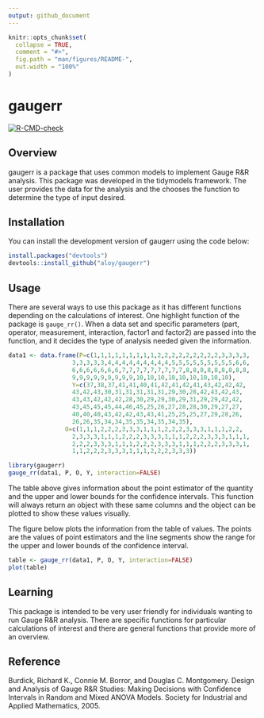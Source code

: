 ```yaml
---
output: github_document
---
```


<!-- README.md is generated from README.Rmd. Please edit that file -->

```r
knitr::opts_chunk$set(
  collapse = TRUE,
  comment = "#>",
  fig.path = "man/figures/README-",
  out.width = "100%"
)
```

# gaugerr

<!-- badges: start -->
  [![R-CMD-check](https://github.com/aloy/gaugerr/actions/workflows/R-CMD-check.yaml/badge.svg)](https://github.com/aloy/gaugerr/actions/workflows/R-CMD-check.yaml)
  <!-- badges: end -->

## Overview

gaugerr is a package that uses common models to implement Gauge R&R analysis. This package was developed in the tidymodels framework. The user provides the data for the analysis and the chooses the function to determine the type of input desired. 

## Installation

You can install the development version of gaugerr using the code below:

```r
install.packages("devtools")
devtools::install_github("aloy/gaugerr")
```

## Usage

There are several ways to use this package as it has different functions depending on the calculations of interest. One highlight function of the package is `gauge_rr()`. When a data set and specific parameters (part, operator, measurement, interaction, factor1 and factor2) are passed into the function, and it decides the type of analysis needed given the information. 

```r
data1 <- data.frame(P=c(1,1,1,1,1,1,1,1,1,2,2,2,2,2,2,2,2,2,3,3,3,3,
                  3,3,3,3,3,4,4,4,4,4,4,4,4,4,5,5,5,5,5,5,5,5,5,6,6,
                  6,6,6,6,6,6,6,7,7,7,7,7,7,7,7,7,8,8,8,8,8,8,8,8,8,
                  9,9,9,9,9,9,9,9,9,10,10,10,10,10,10,10,10,10),
                  Y=c(37,38,37,41,41,40,41,42,41,42,41,43,42,42,42, 
                  43,42,43,30,31,31,31,31,31,29,30,28,42,43,42,43,
                  43,43,42,42,42,28,30,29,29,30,29,31,29,29,42,42,
                  43,45,45,45,44,46,45,25,26,27,28,28,30,29,27,27,
                  40,40,40,43,42,42,43,43,41,25,25,25,27,29,28,26,
                  26,26,35,34,34,35,35,34,35,34,35),
                O=c(1,1,1,2,2,2,3,3,3,1,1,1,2,2,2,3,3,3,1,1,1,2,2,
                  2,3,3,3,1,1,1,2,2,2,3,3,3,1,1,1,2,2,2,3,3,3,1,1,1,
                  2,2,2,3,3,3,1,1,1,2,2,2,3,3,3,1,1,1,2,2,2,3,3,3,1,
                  1,1,2,2,2,3,3,3,1,1,1,2,2,2,3,3,3))
```

```r
library(gaugerr)
gauge_rr(data1, P, O, Y, interaction=FALSE)
```

The table above gives information about the point estimator of the quantity and the upper and lower bounds for the confidence intervals. This function will always return an object with these same columns and the object can be plotted to show these values visually.  

The figure below plots the information from the table of values. The points are the values of point estimators and the line segments show the range for the upper and lower bounds of the confidence interval.

```r
table <- gauge_rr(data1, P, O, Y, interaction=FALSE)
plot(table)
```

## Learning  

This package is intended to be very user friendly for individuals wanting to run Gauge R&R analysis. There are specific functions for particular calculations of interest and there are general functions that provide more of an overview. 

## Reference 

Burdick, Richard K., Connie M. Borror, and Douglas C. Montgomery. Design and Analysis of Gauge R&R Studies: Making Decisions with Confidence Intervals in Random and Mixed ANOVA Models. Society for Industrial and Applied Mathematics, 2005.

